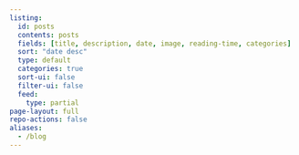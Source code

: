 ```yaml
---
listing:
  id: posts
  contents: posts
  fields: [title, description, date, image, reading-time, categories]
  sort: "date desc"
  type: default
  categories: true
  sort-ui: false
  filter-ui: false
  feed:
    type: partial
page-layout: full
repo-actions: false
aliases:
  - /blog
---
```


::: {#posts}
:::
